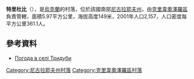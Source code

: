 {{coord|48|4|33|N|30|24|43|E|scale:100000|display=title}}

'''特里杜比'''（{{lang-uk|Тридуби}}），是[[烏克蘭|烏克蘭]]的村落，位於該國南部[[尼古拉耶夫州|尼古拉耶夫州]]，由[[克里韋奧澤羅區|克里韋奧澤羅區]]負責管轄，面積5.97平方公里，海拔高度149米，2001年人口2,157，人口密度每平方公里361.1人。

==參考資料==
* [http://weather.in.ua/ua/nikolaevskaja/26413 Погода в селі Тридуби] {{Wayback|url=http://weather.in.ua/ua/nikolaevskaja/26413 |date=20160607233439 }}

[[Category:尼古拉耶夫州村落|Category:尼古拉耶夫州村落]]
[[Category:克里韋奧澤羅區村落|Category:克里韋奧澤羅區村落]]


{{Mykolaiv-geo-stub}}